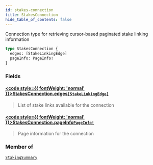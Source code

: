 ```yaml
---
id: stakes-connection
title: StakesConnection
hide_table_of_contents: false
---
```








Connection type for retrieving cursor-based paginated stake linking information

```graphql
type StakesConnection {
  edges: [StakeLinkingEdge]
  pageInfo: PageInfo!
}
```


### Fields

#### [<code style={{ fontWeight: 'normal' }}>StakesConnection.<b>edges</b></code>](#)<Bullet />[`[StakeLinkingEdge]`](/testnet/api/graphql/objects/stake-linking-edge) <Badge class="secondary" text="list"/> <Badge class="secondary" text="object"/>
> List of stake links available for the connection
> 

#### [<code style={{ fontWeight: 'normal' }}>StakesConnection.<b>pageInfo</b></code>](#)<Bullet />[`PageInfo!`](/testnet/api/graphql/objects/page-info) <Badge class="secondary" text="non-null"/> <Badge class="secondary" text="object"/>
> Page information for the connection
> 



### Member of

[`StakingSummary`](/testnet/api/graphql/objects/staking-summary)  <Badge class="secondary" text="object"/>



